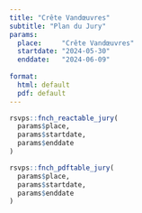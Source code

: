 ```yaml
---
title: "Crête Vandœuvres"
subtitle: "Plan du Jury"
params:
  place:     "Crête Vandœuvres"
  startdate: "2024-05-30"
  enddate:   "2024-06-09"
  
format:
  html: default
  pdf: default
---
```


```r
rsvps::fnch_reactable_jury(
  params$place, 
  params$startdate,
  params$enddate
)
```

```r
rsvps::fnch_pdftable_jury(
  params$place, 
  params$startdate,
  params$enddate
)
```
